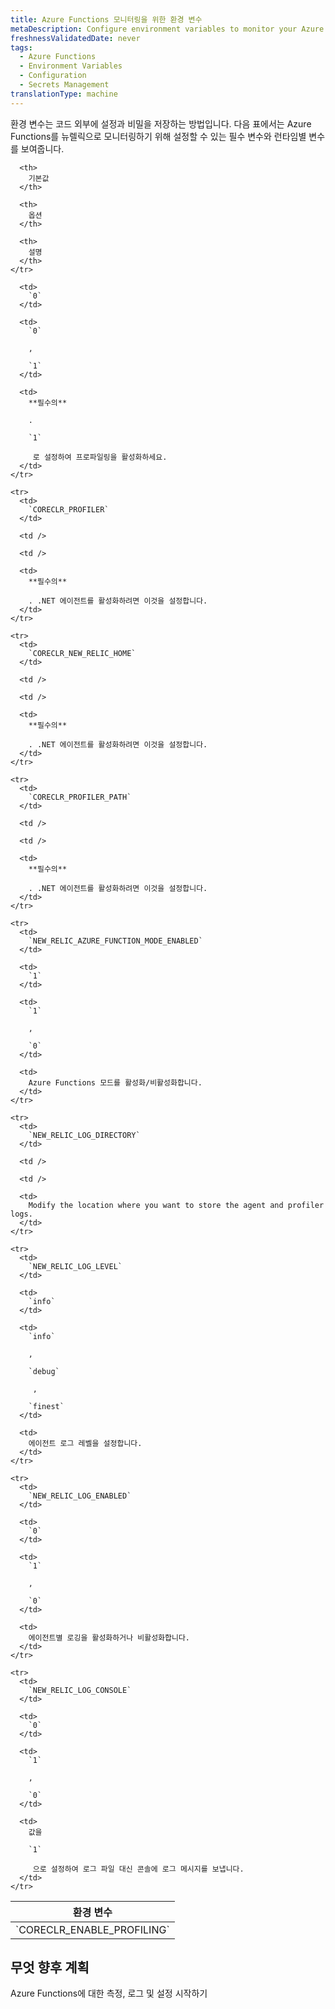 ```yaml
---
title: Azure Functions 모니터링을 위한 환경 변수
metaDescription: Configure environment variables to monitor your Azure functions with New Relic
freshnessValidatedDate: never
tags:
  - Azure Functions
  - Environment Variables
  - Configuration
  - Secrets Management
translationType: machine
---
```


환경 변수는 코드 외부에 설정과 비밀을 저장하는 방법입니다. 다음 표에서는 Azure Functions를 뉴렐릭으로 모니터링하기 위해 설정할 수 있는 필수 변수와 런타임별 변수를 보여줍니다.

<table>
  <thead>
    <tr>
      <th>
        환경 변수
      </th>

      <th>
        기본값
      </th>

      <th>
        옵션
      </th>

      <th>
        설명
      </th>
    </tr>
  </thead>

  <tbody>
    <tr>
      <td>
        `CORECLR_ENABLE_PROFILING`
      </td>

      <td>
        `0`
      </td>

      <td>
        `0`

        , 

        `1`
      </td>

      <td>
        **필수의**

        . 

        `1`

         로 설정하여 프로파일링을 활성화하세요.
      </td>
    </tr>

    <tr>
      <td>
        `CORECLR_PROFILER`
      </td>

      <td />

      <td />

      <td>
        **필수의**

        . .NET 에이전트를 활성화하려면 이것을 설정합니다.
      </td>
    </tr>

    <tr>
      <td>
        `CORECLR_NEW_RELIC_HOME`
      </td>

      <td />

      <td />

      <td>
        **필수의**

        . .NET 에이전트를 활성화하려면 이것을 설정합니다.
      </td>
    </tr>

    <tr>
      <td>
        `CORECLR_PROFILER_PATH`
      </td>

      <td />

      <td />

      <td>
        **필수의**

        . .NET 에이전트를 활성화하려면 이것을 설정합니다.
      </td>
    </tr>

    <tr>
      <td>
        `NEW_RELIC_AZURE_FUNCTION_MODE_ENABLED`
      </td>

      <td>
        `1`
      </td>

      <td>
        `1`

        , 

        `0`
      </td>

      <td>
        Azure Functions 모드를 활성화/비활성화합니다.
      </td>
    </tr>

    <tr>
      <td>
        `NEW_RELIC_LOG_DIRECTORY`
      </td>

      <td />

      <td />

      <td>
        Modify the location where you want to store the agent and profiler logs.
      </td>
    </tr>

    <tr>
      <td>
        `NEW_RELIC_LOG_LEVEL`
      </td>

      <td>
        `info`
      </td>

      <td>
        `info`

        , 

        `debug`

         , 

        `finest`
      </td>

      <td>
        에이전트 로그 레벨을 설정합니다.
      </td>
    </tr>

    <tr>
      <td>
        `NEW_RELIC_LOG_ENABLED`
      </td>

      <td>
        `0`
      </td>

      <td>
        `1`

        ,

        `0`
      </td>

      <td>
        에이전트별 로깅을 활성화하거나 비활성화합니다.
      </td>
    </tr>

    <tr>
      <td>
        `NEW_RELIC_LOG_CONSOLE`
      </td>

      <td>
        `0`
      </td>

      <td>
        `1`

        ,

        `0`
      </td>

      <td>
        값을 

        `1`

         으로 설정하여 로그 파일 대신 콘솔에 로그 메시지를 보냅니다.
      </td>
    </tr>
  </tbody>
</table>

## 무엇 향후 계획

<DocTiles>
  <DocTile title="Install and configure Azure Functions monitoring" path="/docs/serverless-function-monitoring/azure-function-monitoring/install-serverless-azure-monitoring">Azure Functions에 대한 측정, 로그 및 설정 시작하기</DocTile>
</DocTiles>